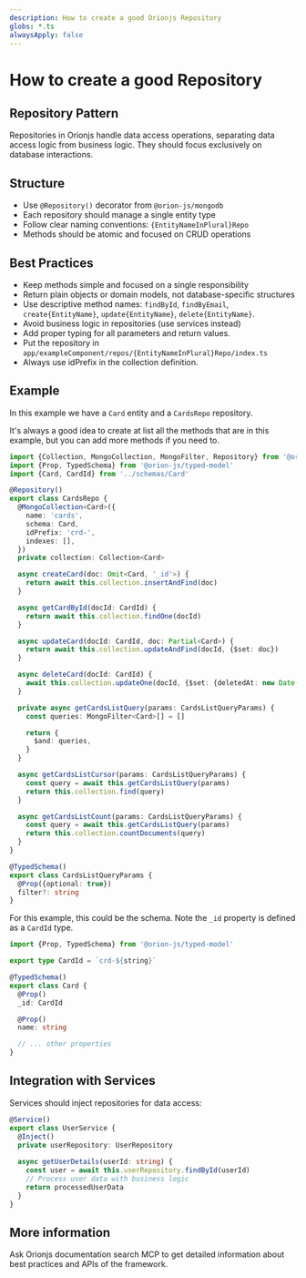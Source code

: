 ```yaml
---
description: How to create a good Orionjs Repository
globs: *.ts
alwaysApply: false
---
```

# How to create a good Repository

## Repository Pattern

Repositories in Orionjs handle data access operations, separating data access logic from business logic. They should focus exclusively on database interactions.

## Structure
- Use `@Repository()` decorator from `@orion-js/mongodb`
- Each repository should manage a single entity type
- Follow clear naming conventions: `{EntityNameInPlural}Repo`
- Methods should be atomic and focused on CRUD operations

## Best Practices
- Keep methods simple and focused on a single responsibility
- Return plain objects or domain models, not database-specific structures
- Use descriptive method names: `findById`, `findByEmail`, `create{EntityName}`, `update{EntityName}`, `delete{EntityName}`.
- Avoid business logic in repositories (use services instead)
- Add proper typing for all parameters and return values.
- Put the repository in `app/exampleComponent/repos/{EntityNameInPlural}Repo/index.ts`
- Always use idPrefix in the collection definition.

## Example

In this example we have a `Card` entity and a `CardsRepo` repository.

It's always a good idea to create at list all the methods that are in this example, but you can add more methods if you need to.

```typescript
import {Collection, MongoCollection, MongoFilter, Repository} from '@orion-js/mongodb'
import {Prop, TypedSchema} from '@orion-js/typed-model'
import {Card, CardId} from '../schemas/Card'

@Repository()
export class CardsRepo {
  @MongoCollection<Card>({
    name: 'cards',
    schema: Card,
    idPrefix: 'crd-',
    indexes: [],
  })
  private collection: Collection<Card>

  async createCard(doc: Omit<Card, '_id'>) {
    return await this.collection.insertAndFind(doc)
  }

  async getCardById(docId: CardId) {
    return await this.collection.findOne(docId)
  }

  async updateCard(docId: CardId, doc: Partial<Card>) {
    return await this.collection.updateAndFind(docId, {$set: doc})
  }

  async deleteCard(docId: CardId) {
    await this.collection.updateOne(docId, {$set: {deletedAt: new Date()}})
  }

  private async getCardsListQuery(params: CardsListQueryParams) {
    const queries: MongoFilter<Card>[] = []

    return {
      $and: queries,
    }
  }

  async getCardsListCursor(params: CardsListQueryParams) {
    const query = await this.getCardsListQuery(params)
    return this.collection.find(query)
  }

  async getCardsListCount(params: CardsListQueryParams) {
    const query = await this.getCardsListQuery(params)
    return this.collection.countDocuments(query)
  }
}

@TypedSchema()
export class CardsListQueryParams {
  @Prop({optional: true})
  filter?: string
}
```

For this example, this could be the schema. Note the `_id` property is defined as a `CardId` type.

```typescript 
import {Prop, TypedSchema} from '@orion-js/typed-model'

export type CardId = `crd-${string}`

@TypedSchema()
export class Card {
  @Prop()
  _id: CardId

  @Prop()
  name: string

  // ... other properties
}
```

## Integration with Services

Services should inject repositories for data access:

```typescript
@Service()
export class UserService {
  @Inject()
  private userRepository: UserRepository
  
  async getUserDetails(userId: string) {
    const user = await this.userRepository.findById(userId)
    // Process user data with business logic
    return processedUserData
  }
}
```

## More information

Ask Orionjs documentation search MCP to get detailed information about best practices and APIs of the framework.
